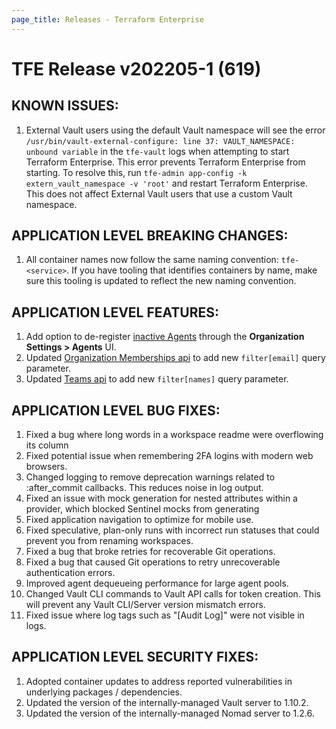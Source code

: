 ```yaml
---
page_title: Releases - Terraform Enterprise
---
```


# TFE Release v202205-1 (619)

## KNOWN ISSUES:

1. External Vault users using the default Vault namespace will see the error `/usr/bin/vault-external-configure: line 37: VAULT_NAMESPACE: unbound variable` in the `tfe-vault` logs when attempting to start Terraform Enterprise. This error prevents Terraform Enterprise from starting. To resolve this, run `tfe-admin app-config -k extern_vault_namespace -v 'root'` and restart Terraform Enterprise. This does not affect External Vault users that use a custom Vault namespace.

## APPLICATION LEVEL BREAKING CHANGES:

1. All container names now follow the same naming convention: `tfe-<service>`. If you have tooling that identifies containers by name, make sure this tooling is updated to reflect the new naming convention.

## APPLICATION LEVEL FEATURES:

1. Add option to de-register [inactive Agents](/cloud-docs/agents#agent-capacity-usage) through the **Organization Settings > Agents** UI.
2. Updated [Organization Memberships api](/cloud-docs/api-docs/organization-memberships#query-parameters) to add new `filter[email]` query parameter.
3. Updated [Teams api](/cloud-docs/api-docs/teams#query-parameters) to add new `filter[names]` query parameter.

## APPLICATION LEVEL BUG FIXES:

1. Fixed a bug where long words in a workspace readme were overflowing its column
2. Fixed potential issue when remembering 2FA logins with modern web browsers.
3. Changed logging to remove deprecation warnings related to :after_commit callbacks. This reduces noise in log output.
4. Fixed an issue with mock generation for nested attributes within a provider, which blocked Sentinel mocks from generating
5. Fixed application navigation to optimize for mobile use.
6. Fixed speculative, plan-only runs with incorrect run statuses that could prevent you from renaming workspaces.
7. Fixed a bug that broke retries for recoverable Git operations.
8. Fixed a bug that caused Git operations to retry unrecoverable authentication errors.
9. Improved agent dequeueing performance for large agent pools.
10. Changed Vault CLI commands to Vault API calls for token creation. This will prevent any Vault CLI/Server version mismatch errors.
11. Fixed issue where log tags such as "[Audit Log]" were not visible in logs.

## APPLICATION LEVEL SECURITY FIXES:

1. Adopted container updates to address reported vulnerabilities in underlying packages / dependencies.
2. Updated the version of the internally-managed Vault server to 1.10.2.
3. Updated the version of the internally-managed Nomad server to 1.2.6.
